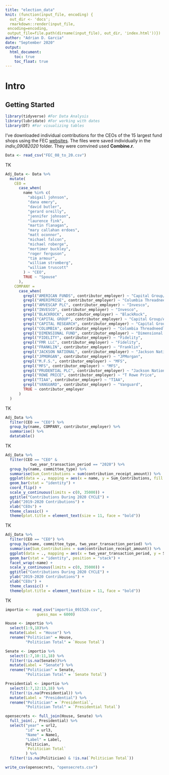 ```yaml
---
title: "election_data"
knit: (function(input_file, encoding) {
  out_dir <- 'docs';
  rmarkdown::render(input_file,
 encoding=encoding,
 output_file=file.path(dirname(input_file), out_dir, 'index.html'))})
author: "Adrian D. Garcia"
date: "September 2020"
output:
  html_document:
    toc: true
    toc_float: true
---
```


# Intro

## Getting Started

```r

library(tidyverse) #For Data Analysis
library(lubridate) #For working with dates
library(DT) #For visualizing tables

```

I've downloaded individual contributions for the CEOs of the 15 largest fund shops using the FEC [websites](https://www.fec.gov/data/receipts/individual-contributions). The files were saved individually in the *indiv_09082020* folder. They were comvined used **Combine.r**.

```r

Data <- read_csv("FEC_08_to_20.csv")

```

TK

```r

Adj_Data <- Data %>%
  mutate(
    CEO =
      case_when(
        name %in% c(
          "abigail johnson",
          "dana emery",
          "david butler",
          "gerard oreilly",
          "jennifer johnson",
          "laurence fink",
          "martin flanagan",
          "mary callahan erdoes",
          "matt oconnor",
          "michael falcon",
          "michael roberge",
          "mortimer buckley",
          "roger ferguson",
          "tim armour",
          "william stromberg",
          "william truscott"
        ) ~ "CEO",
        TRUE ~ "Spouse"
      ),
    COMPANY =
      case_when(
        grepl("AMERICAN FUNDS", contributor_employer) ~ "Capital Group/American Funds",
        grepl("AMERIPRISE", contributor_employer) ~ "Columbia Threadneedle",
        grepl("AMVESCAP PLC", contributor_employer) ~ "Invesco",
        grepl("INVESCO", contributor_employer) ~ "Invesco",
        grepl("BLACKROCK", contributor_employer) ~ "BlackRock",
        grepl("CAPITAL GROUP", contributor_employer) ~ "Capital Group/American Funds",
        grepl("CAPITAL RESEARCH", contributor_employer) ~ "Capital Group/American Funds",
        grepl("COLUMBIA", contributor_employer) ~ "Columbia Threadneedle",
        grepl("DIMENSIONAL FUND", contributor_employer) ~ "Dimensional Funds",
        grepl("FIDELITY", contributor_employer) ~ "Fidelity",
        grepl("FMR LLC", contributor_employer) ~ "Fidelity",
        grepl("FRANKLIN", contributor_employer) ~ "Franklin",
        grepl("JACKSON NATIONAL", contributor_employer) ~ "Jackson National",
        grepl("JPMORGAN", contributor_employer) ~ "JPMorgan",
        grepl("M.F.S.", contributor_employer) ~ "MFS",
        grepl("MFS", contributor_employer) ~ "MFS",
        grepl("PRUDENTIAL PLC", contributor_employer) ~ "Jackson National",
        grepl("ROWE PRICE", contributor_employer) ~ "T Rowe Price",
        grepl("TIAA", contributor_employer) ~ "TIAA",
        grepl("VANGUARD", contributor_employer) ~ "Vanguard",
        TRUE ~ contributor_employer
      )
  )

```

TK

```r

Adj_Data %>%  
  filter(CEO == "CEO") %>% 
  group_by(name, COMPANY, contributor_employer) %>% 
  summarise() %>% 
  datatable()

```

TK

```r

Adj_Data %>%  
  filter(CEO == "CEO" &
           two_year_transaction_period == "2020") %>% 
  group_by(name, committee_type) %>% 
  summarise(Sum_Contributions = sum(contribution_receipt_amount)) %>% 
  ggplot(data = ., mapping = aes(x = name, y = Sum_Contributions, fill = committee_type)) +
  geom_bar(stat = "identity") +
  coord_flip() +
  scale_y_continuous(limits = c(0, 35000)) +
  ggtitle("Contributions During 2020 CYCLE") +
  ylab("2019-2020 Contributions") +
  xlab("CEOs") +
  theme_classic() +
  theme(plot.title = element_text(size = 11, face = "bold"))

```

TK

```r

Adj_Data %>%  
  filter(CEO == "CEO") %>% 
  group_by(name, committee_type, two_year_transaction_period) %>% 
  summarise(Sum_Contributions = sum(contribution_receipt_amount)) %>% 
  ggplot(data = ., mapping = aes(x = two_year_transaction_period, y = Sum_Contributions, fill = committee_type)) +
  geom_bar(stat = "identity", position = "stack") +
  facet_wrap(~name) +
  scale_y_continuous(limits = c(0, 35000)) +
  ggtitle("Contributions During 2020 CYCLE") +
  ylab("2019-2020 Contributions") +
  xlab("CEOs") +
  theme_classic() +
  theme(plot.title = element_text(size = 11, face = "bold"))

```

TK

```r

importio <- read_csv("importio_091520.csv",
              guess_max = 6000)

House <- importio %>% 
  select(1:9,18)%>% 
  mutate(Label = "House") %>% 
  rename("Politician" = House,
         "Politician Total" = `House Total`)

Senate <- importio %>% 
  select(1:7,10:11,18) %>% 
  filter(!is.na(Senate))%>% 
  mutate(Label = "Senate") %>% 
  rename("Politician" = Senate,
         "Politician Total" = `Senate Total`)

Presidential <- importio %>% 
  select(1:7,12:13,18) %>% 
  filter(!is.na(Presidential)) %>% 
  mutate(Label = "Presidential") %>% 
  rename("Politician" = `Presidential`,
         "Politician Total" = `Presidential Total`)

opensecrets <- full_join(House, Senate) %>% 
  full_join(., Presidential) %>% 
  select("year" = url2,
         "id" = url3,
         "Name" = Name1,
         "Label" = Label,
         Politician,
         `Politician Total`
         ) %>% 
  filter(!is.na(Politician) & !is.na(`Politician Total`))

write_csv(opensecrets, "opensecrets.csv")


```
